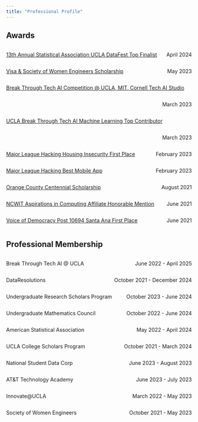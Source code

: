 ```yaml
---
title: "Professional Profile"
---
```


## Awards

::: {style="overflow: hidden;"}
::: {style="float: left;"}
[13th Annual Statistical Association UCLA DataFest Top Finalist](http://datafest.stat.ucla.edu){target="_blank"}
:::

::: {style="float: right;"}
April 2024
:::
:::

::: {style="overflow: hidden;"}
::: {style="float: left;"}
[Visa & Society of Women Engineers Scholarship](https://ucla.swe.org){target="_blank"}
:::

::: {style="float: right;"}
May 2023
:::
:::

::: {style="overflow: hidden;"}
::: {style="float: left;"}
[Break Through Tech AI Competition \@ UCLA, MIT, Cornell Tech AI Studio](https://www.kaggle.com/competitions/breakthrough-tech-ai-studio-challenge){target="_blank"}
:::

::: {style="float: right;"}
March 2023
:::
:::

::: {style="overflow: hidden;"}
::: {style="float: left;"}
[UCLA Break Through Tech AI Machine Learning Top Contributor](https://www.breakthroughtech.org/programs/the-ai-program/){target="_blank"}
:::

::: {style="float: right;"}
March 2023
:::
:::

::: {style="overflow: hidden;"}
::: {style="float: left;"}
[Major League Hacking Housing Insecurity First Place](https://www.qwerhacks.com){target="_blank"}
:::

::: {style="float: right;"}
February 2023
:::
:::

::: {style="overflow: hidden;"}
::: {style="float: left;"}
[Major League Hacking Best Mobile App](https://www.qwerhacks.com){target="_blank"}
:::

::: {style="float: right;"}
February 2023
:::
:::

::: {style="overflow: hidden;"}
::: {style="float: left;"}
[Orange County Centennial Scholarship](https://www.oc-cf.org/scholarships/){target="_blank"}
:::

::: {style="float: right;"}
August 2021
:::
:::

::: {style="overflow: hidden;"}
::: {style="float: left;"}
[NCWIT Aspirations in Computing Affiliate Honorable Mention](https://www.aspirations.org/award-programs/aic-high-school-award){target="_blank"}
:::

::: {style="float: right;"}
June 2021
:::
:::

::: {style="overflow: hidden;"}
::: {style="float: left;"}
[Voice of Democracy Post 10694 Santa Ana First Place](https://www.facebook.com/VFWPOST10694SantaAna/){target="_blank"}
:::

::: {style="float: right;"}
June 2021
:::
:::

## Professional Membership

::: {style="overflow: hidden;"}
::: {style="float: left;"}
Break Through Tech AI \@ UCLA
:::

::: {style="float: right;"}
June 2022 - April 2025
:::
:::

::: {style="overflow: hidden;"}
::: {style="float: left;"}
DataResolutions
:::

::: {style="float: right;"}
October 2021 - December 2024
:::
:::

::: {style="overflow: hidden;"}
::: {style="float: left;"}
Undergraduate Research Scholars Program
:::

::: {style="float: right;"}
October 2023 - June 2024
:::
:::

::: {style="overflow: hidden;"}
::: {style="float: left;"}
Undergraduate Mathematics Council
:::

::: {style="float: right;"}
October 2022 - June 2024
:::
:::

::: {style="overflow: hidden;"}
::: {style="float: left;"}
American Statistical Association
:::

::: {style="float: right;"}
May 2022 - April 2024
:::
:::

::: {style="overflow: hidden;"}
::: {style="float: left;"}
UCLA College Scholars Program
:::

::: {style="float: right;"}
October 2021 - March 2024
:::
:::

::: {style="overflow: hidden;"}
::: {style="float: left;"}
National Student Data Corp
:::

::: {style="float: right;"}
June 2023 - August 2023
:::
:::

::: {style="overflow: hidden;"}
::: {style="float: left;"}
AT&T Technology Academy
:::

::: {style="float: right;"}
June 2023 - July 2023
:::
:::

::: {style="overflow: hidden;"}
::: {style="float: left;"}
Innovate\@UCLA
:::

::: {style="float: right;"}
March 2022 - May 2023
:::
:::

::: {style="overflow: hidden;"}
::: {style="float: left;"}
Society of Women Engineers
:::

::: {style="float: right;"}
October 2021 - May 2023
:::
:::

